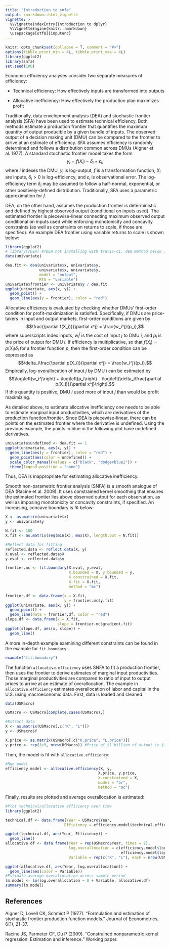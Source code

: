 ```yaml
---
title: "Introduction to snfa"
output: rmarkdown::html_vignette
vignette: >
  %\VignetteIndexEntry{Introduction to dplyr}
  %\VignetteEngine{knitr::rmarkdown}
  \usepackage[utf8]{inputenc}
---
```


```r
knitr::opts_chunk$set(collapse = T, comment = "#>")
options(tibble.print_min = 4L, tibble.print_max = 4L)
library(ggplot2)
library(snfa)
set.seed(100)
```

Economic efficiency analyses consider two separate measures of efficiency:

* Technical efficiency: How effectively inputs are transformed into outputs

* Allocative inefficiency: How effectively the production plan maximizes profit

Traditionally, data envelopment analysis (DEA) and stochastic frontier analysis (SFA) have been used to estimate technical efficiency. Both methods estimate a production frontier that quantifies the maximum quantity of output producible by a given bundle of inputs. The observed output of a decision making unit (DMU) can be compared to the frontier to arrive at an estimate of efficiency. SFA assumes efficiency is randomly determined and follows a distribution common across DMUs (Aigner et al. 1977). A standard stochastic frontier model takes the form
$$y_i = f(X_i) - \delta_i + \varepsilon_i,$$
where $i$ indexes the DMU, $y_i$ is log-output, $f$ is a transformation function, $X_i$ are inputs, $\delta_i > 0$ is log-efficiency, and $\varepsilon_i$ is observational error. The log-efficiency term $\delta_i$ may be assumed to follow a half-normal, exponential, or other positively-defined distribution. Traditionally, SFA uses a parametric approximation for $f$.

DEA, on the other hand, assumes the production frontier is deterministic and defined by highest observed output (conditional on inputs used). The estimated frontier is piecewise-linear connecting maximum observed output conditional on inputs used while enforcing monotonicity and concavity constraints (as well as constraints on returns to scale, if those are specified). An example DEA frontier using variable returns to scale is shown below:

```r
library(ggplot2)
# library(rDEA) #rDEA not installing with travis-ci, dea method below is included in snfa
data(univariate)

dea.fit <- dea(univariate$x, univariate$y,
               univariate$x, univariate$y,
               model = "output",
               RTS = "variable")
univariate$frontier <- univariate$y / dea.fit
ggplot(univariate, aes(x, y)) +
  geom_point() +
  geom_line(aes(y = frontier), color = "red")
```

Allocative efficiency is evaluated by checking whether DMUs' first-order condition for profit-maximization is satisifed. Specifically, if DMUs are price-takers in input and output markets, first-order conditions are given by
$$\frac{\partial f(X_i)}{\partial x^j} = \frac{w_i^j}{p_i},$$
where superscripts index inputs, $w_i^j$ is the cost of input $j$ to DMU $i$, and $p_i$ is the price of output for DMU $i$. If efficiency is multiplicative, so that $f(X_i) = p(X_i)\delta_i$ for a frontier function $p$, then the first-order condition can be expressed as 
$$\delta_i\frac{\partial p(X_i)}{\partial x^j} = \frac{w_i^j}{p_i}.$$
Empircally, log-overallocation of input $j$ by DMU $i$ can be estimated by
$$\log\left(w_i^j\right) + \log\left(p_i\right) - \log\left(\delta_i\frac{\partial p(X_i)}{\partial x^j}\right).$$
If this quantity is positive, DMU $i$ used more of input $j$ than would be profit maximizing.

As detailed above, to estimate allocative inefficiency one needs to be able to estimate marginal input productivities, which are derivatives of the production function/frontier. Since DEA is piecewise-linear, there can be points on the estimated frontier where the derivative is undefined. Using the previous example, the points in blue in the following plot have undefined derivatives.
```r
univariate$undefined <- dea.fit == 1
ggplot(univariate, aes(x, y)) +
  geom_line(aes(y = frontier), color = "red") +
  geom_point(aes(color = undefined)) +
  scale_color_manual(values = c("black", "dodgerblue1")) +
  theme(legend.position = "none")
```

Thus, DEA is inappropriate for estimating allocative inefficiency.

Smooth non-parametric frontier analysis (SNFA) is a smooth analogue of DEA (Racine et al. 2009). It uses constrained kernel smoothing that ensures the estimated frontier lies above observed output for each observation, as well as imposing monotonicity or concavity constraints, if specified. An increasing, concave boundary is fit below:
```r
X <- as.matrix(univariate$x)
y <- univariate$y

N.fit <- 100
X.fit <- as.matrix(seq(min(X), max(X), length.out = N.fit))

#Reflect data for fitting
reflected.data <- reflect.data(X, y)
X.eval <- reflected.data$X
y.eval <- reflected.data$y

frontier.mc <- fit.boundary(X.eval, y.eval, 
                            X.bounded = X, y.bounded = y,
                            X.constrained = X.fit,
                            X.fit = X.fit,
                            method = "mc")

frontier.df <- data.frame(x = X.fit,
                          y = frontier.mc$y.fit)
ggplot(univariate, aes(x, y)) +
  geom_point() +
  geom_line(data = frontier.df, color = "red")
slope.df <- data.frame(x = X.fit,
                       slope = frontier.mc$gradient.fit)
ggplot(slope.df, aes(x, slope)) +
  geom_line()
```

A more in-depth example examining different constraints can be found in the example for `fit.boundary`:
```r
example("fit.boundary")
```

The function `allocative.efficiency` uses SNFA to fit a production frontier, then uses the frontier to derive estimates of marginal input productivities. Those marginal productivities are compared to ratio of input to output prices to arrive at an estimate of overallocation. The example in `allocative.efficiency` estimates overallocation of labor and capital in the U.S. using macroeconomic data. First, data is loaded and cleaned:
```r
data(USMacro)

USMacro <- USMacro[complete.cases(USMacro),]

#Extract data
X <- as.matrix(USMacro[,c("K", "L")])
y <- USMacro$Y

X.price <- as.matrix(USMacro[,c("K.price", "L.price")])
y.price <- rep(1e9, nrow(USMacro)) #Price of $1 billion of output is $1 billion
```

Then, the model is fit with `allocative.efficiency`:
```r
#Run model
efficiency.model <- allocative.efficiency(X, y,
                                         X.price, y.price,
                                         X.constrained = X,
                                         model = "br",
                                         method = "mc")
```

Finally, results are plotted and average overallocation is estimated:
```r
#Plot technical/allocative efficiency over time
library(ggplot2)

technical.df <- data.frame(Year = USMacro$Year,
                          Efficiency = efficiency.model$technical.efficiency)

ggplot(technical.df, aes(Year, Efficiency)) +
  geom_line()
allocative.df <- data.frame(Year = rep(USMacro$Year, times = 2),
                            log.overallocation = c(efficiency.model$log.overallocation[,1],
                                                   efficiency.model$log.overallocation[,2]),
                            Variable = rep(c("K", "L"), each = nrow(USMacro)))

ggplot(allocative.df, aes(Year, log.overallocation)) +
  geom_line(aes(color = Variable))
#Estimate average overallocation across sample period
lm.model <- lm(log.overallocation ~ 0 + Variable, allocative.df)
summary(lm.model)
```

## References

Aigner D, Lovell CK, Schmidt P (1977). "Formulation and estimation of stochastic frontier production function models." Journal of Econometrics, 6(1), 21-37.

Racine JS, Parmeter CF, Du P (2009). "Constrained nonparametric kernel regression: Estimation and inference." Working paper.
